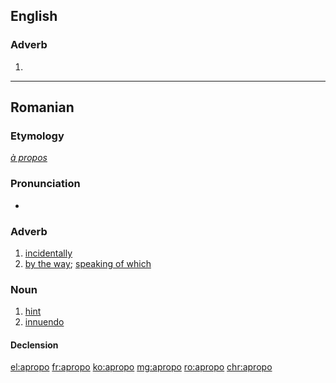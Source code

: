 ==English==

===Adverb===
{{head|en|adverb}}

# {{misspelling of|apropos|lang=en}}

----

==Romanian==

===Etymology===
{{etyl|fr|ro}} ''[[à propos]]''

===Pronunciation===
* {{IPA|/aproˈpo/|lang=ro}}

===Adverb===
{{ro-adv}}

# [[incidentally]]
# [[by the way]]; [[speaking of which]]

===Noun===
{{ro-noun|n|apropouri}}

# [[hint]]
# [[innuendo]]

====Declension====
{{ro-noun-n|pl=apropouri|def=apropoul}}

[[el:apropo]]
[[fr:apropo]]
[[ko:apropo]]
[[mg:apropo]]
[[ro:apropo]]
[[chr:apropo]]